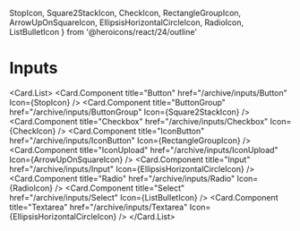   StopIcon,
  Square2StackIcon,
  CheckIcon,
  RectangleGroupIcon,
  ArrowUpOnSquareIcon,
  EllipsisHorizontalCircleIcon,
  RadioIcon,
  ListBulletIcon
} from '@heroicons/react/24/outline'

# Inputs

<Card.List>
  <Card.Component
    title="Button"
    href="/archive/inputs/Button"
    Icon={StopIcon}
  />
  <Card.Component
    title="ButtonGroup"
    href="/archive/inputs/ButtonGroup"
    Icon={Square2StackIcon}
  />
  <Card.Component
    title="Checkbox"
    href="/archive/inputs/Checkbox"
    Icon={CheckIcon}
  />
  <Card.Component
    title="IconButton"
    href="/archive/inputs/IconButton"
    Icon={RectangleGroupIcon}
  />
  <Card.Component
    title="IconUpload"
    href="/archive/inputs/IconUpload"
    Icon={ArrowUpOnSquareIcon}
  />
  <Card.Component
    title="Input"
    href="/archive/inputs/Input"
    Icon={EllipsisHorizontalCircleIcon}
  />
  <Card.Component title="Radio" href="/archive/inputs/Radio" Icon={RadioIcon} />
  <Card.Component
    title="Select"
    href="/archive/inputs/Select"
    Icon={ListBulletIcon}
  />
  <Card.Component
    title="Textarea"
    href="/archive/inputs/Textarea"
    Icon={EllipsisHorizontalCircleIcon}
  />
</Card.List>
